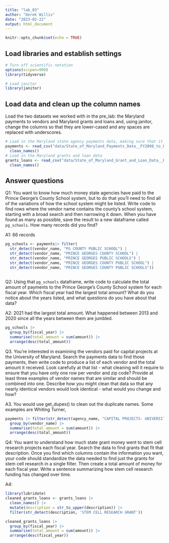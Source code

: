 ```yaml
---
title: "lab_03"
author: "Derek Willis"
date: "2023-02-22"
output: html_document
---
```


```r
knitr::opts_chunk$set(echo = TRUE)
```

## Load libraries and establish settings

```r
# Turn off scientific notation
options(scipen=999)
library(tidyverse)

# Load janitor
library(janitor)
```

## Load data and clean up the column names

Load the two datasets we worked with in the pre_lab: the Maryland payments to vendors and Maryland grants and loans and, using janitor, change the columns so that they are lower-cased and any spaces are replaced with underscores.

```r
# Load in the Maryland state agency payments data, making sure that it correctly sets the datatypes using all of the rows
payments <- read_csv("data/State_of_Maryland_Payments_Data__FY2008_to_FY2024.csv") |>
  clean_names()
# Load in the Maryland grants and loan data
grants_loans <- read_csv("data/State_of_Maryland_Grant_and_Loan_Data__FY2009_to_FY2022.csv")|>
  clean_names()
```

## Answer questions

Q1: You want to know how much money state agencies have paid to the Prince George's County School system, but to do that you'll need to find all of the variations of how the school system might be listed. Write code to find rows where the vendor name contains the county's school system, starting with a broad search and then narrowing it down. When you have found as many as possible, save the result to a new dataframe called `pg_schools`. How many records did you find?

A1: 66 records

```r
pg_schools <- payments|> filter(
  str_detect(vendor_name, "PG COUNTY PUBLIC SCHOOL") |
  str_detect(vendor_name, "PRINCE GEORGES COUNTY SCHOOL") |
  str_detect(vendor_name, "PRINCE GEORGES PUBLIC SCHOOLS") |
  str_detect(vendor_name, "PRINCE GEORGES COUNTY PUBLIC SCHOOL") |
  str_detect(vendor_name, "PRINCE GEORGES COUNTY PUBLIC SCHOOLS"))
  
```

Q2: Using that `pg_schools` dataframe, write code to calculate the total amount of payments to the Prince George's County School system for each fiscal year. Which fiscal year had the largest total amount? What do you notice about the years listed, and what questions do you have about that data?

A2: 2021 had the largest total amount. What happened between 2013 and 2020 since all the years between them are jumbled.

```r
pg_schools |>
  group_by(fiscal_year) |>
  summarise(total_amount = sum(amount)) |>
  arrange(desc(total_amount))
```

Q3. You're interested in examining the vendors paid for capital projects at the University of Maryland. Search the payments data to find those payments, then write code to produce a list of each vendor and the total amount it received. Look carefully at that list - what cleaning will it require to ensure that you have only one row per vendor and zip code? Provide at least three examples of vendor names that are similar and should be combined into one. Describe how you might clean that data so that any nearly identical vendors would look identical - what would you change and how?

A3. You would use get_dupes() to clean out the duplicate names. Some examples are Whiting Turner,

```r
payments |> filter(str_detect(agency_name, "CAPITAL PROJECTS- UNIVERSITY OF MARYLAND")) |>
  group_by(vendor_name) |>
  summarise(total_amount = sum(amount)) |>
  arrange(desc(total_amount))
```

Q4: You want to understand how much state grant money went to stem cell research projects each fiscal year. Search the data to find grants that fit that description. Once you find which columns contain the information you want, your code should standardize the data needed to find just the grants for stem cell research in a single filter. Then create a total amount of money for each fiscal year. Write a sentence summarizing how stem cell research funding has changed over time.

A4:

```r
library(lubridate)
cleaned_grants_loans <- grants_loans |>
  clean_names() |>
  mutate(description = str_to_upper(description)) |>
  filter(str_detect(description, 'STEM CELL RESEARCH GRANT'))

cleaned_grants_loans |>
  group_by(fiscal_year) |>
  summarise(total_amount = sum(amount)) |>
  arrange(desc(fiscal_year))
```
